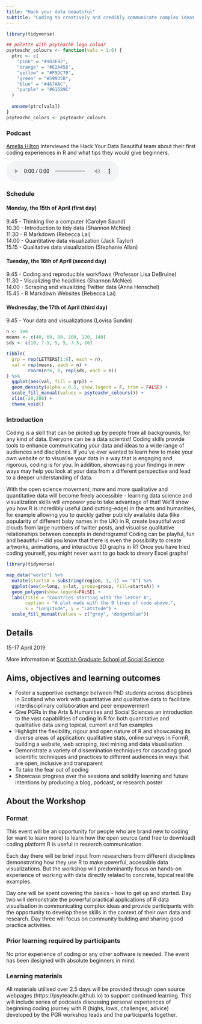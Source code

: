```yaml
---
title: "Hack your data beautiful"
subtitle: "Coding to creatively and credibly communicate complex ideas "
---
```


```r
library(tidyverse)

## palette with psyTeachR logo colour
psyteachr_colours <- function(vals = 1:6) {
  ptrc <- c(
    "pink" = "#983E82",
    "orange" = "#E2A458",
    "yellow" = "#F5DC70",
    "green" = "#59935B",
    "blue" = "#467AAC",
    "purple" = "#61589C"
  )
  
  unname(ptrc[vals])
}
psyteachr_colors <- psyteachr_colours


```

### Podcast
[Amelia Hilton](https://open.spotify.com/show/4xm16tF5ib3w4FWWz0ZOAg){target="_blank"} interviewed the Hack Your Data Beautiful team about their first coding experiences in R and what tips they would give beginners.  

<audio controls><source src="./files/hack_your_data_podcast_2.mp3" type="audio/mpeg"></audio>

### Schedule

#### Monday, the 15th of April (first day)

9.45 - Thinking like a computer (Carolyn Saund)  
10.30 - Introduction to tidy data (Shannon McNee)   
11.30 - R Markdown (Rebecca Lai)   
14.00 - Quantitative data visualization (Jack Taylor)  
15.15 - Qualitative data visualization (Stephanie Allan)  

#### Tuesday, the 16th of April (second day)

9.45 - Coding and reproducible workflows (Professor Lisa DeBruine)  
11.30 - Visualizing the headlines (Shannon McNee)   
14.00 - Scraping and visualizing Twitter data (Anna Henschel)   
15.45 - R Markdown Websites (Rebecca Lai)  

#### Wednesday, the 17th of April (third day)

9.45 - Your data and visualizations (Lovisa Sundin)  

```r

n <- 1e6
means <- c(40, 60, 80, 100, 120, 140)
sds <- c(10, 7.5, 5, 5, 7.5, 10)

tibble(
  grp = rep(LETTERS[1:6], each = n),
  val = rep(means, each = n) +
        rnorm(n*6, 0, rep(sds, each = n))
) %>%
  ggplot(aes(val, fill = grp)) +
  geom_density(alpha = 0.5, show.legend = F, trim = FALSE) +
  scale_fill_manual(values = psyteachr_colours()) +
  xlim(-20,200) +
  theme_void()
```

### Introduction
Coding is a skill that can be picked up by people from all backgrounds, for any kind of data. Everyone can be a data scientist! Coding skills provide tools to enhance communicating your data and ideas to a wide range of audiences and disciplines. If you’ve ever wanted to learn how to make your own website or to visualise your data in a way that is engaging and rigorous, coding is for you. In addition, showcasing your findings in new ways may help you look at your data from a different perspective and lead to a deeper understanding of data.

With the open science movement, more and more qualitative and quantitative data will become freely accessible - learning data science and visualization skills will empower you to take advantage of that! We'll show you how R is incredibly useful (and cutting-edge) in the arts and humanities, for example allowing you to quickly gather publicly available data (like popularity of different baby names in the UK) in R, create beautiful word clouds from large numbers of twitter posts, and visualise qualitative relationships between concepts in dendrograms! Coding can be playful, fun and beautiful -- did you know that there is even the possibility to create artworks, animations, and interactive 3D graphs in R? Once you have tried coding yourself, you might never want to go back to dreary Excel graphs!

```r

library(tidyverse)

map_data("world") %>%
  mutate(startsA = substring(region, 1, 1) == "A") %>%
  ggplot(aes(x=long, y=lat, group=group, fill=startsA)) + 
  geom_polygon(show.legend=FALSE) +
  labs(title = "Countries starting with the letter A",
       caption = "A plot made with the 9 lines of code above.",
       x = "Longitude", y = "Latitude") +
  scale_fill_manual(values = c("grey", "dodgerblue"))

```



## Details

15-17 April 2019

More information at [Scottish Graduate School of Social Science](https://www.sgsss.ac.uk/training/spring-into-methods/).

## Aims, objectives and learning outcomes

* Foster a supportive exchange between PhD students across disciplines in Scotland who work with quantitative and qualitative data to facilitate interdisciplinary collaboration and peer empowerment
* Give PGRs in the Arts & Humanities and Social Sciences an introduction to the vast capabilities of coding in R for both quantitative and qualitative data using topical, current and fun examples 
* Highlight the flexibility, rigour and open nature of R and showcasing its diverse areas of application: qualitative stats, online surveys in FormR, building a website, web scraping, text mining and data visualisation.
* Demonstrate a variety of dissemination techniques for cascading good scientific techniques and practices to different audiences in ways that are open, inclusive and transparent
* To take the fear out of coding
* Showcase progress over the sessions and solidify learning and future intentions by producing a blog, podcast, or research poster

## About the Workshop

### Format

This event will be an opportunity for people who are brand new to coding  (or want to learn more) to learn how the open source (and free to download) coding platform R is useful in research communication. 

Each day there will be brief input from researchers from different disciplines demonstrating how they use R to make powerful, accessible data visualizations. But the workshop will predominantly focus on hands-on experience of working with data directly related to concrete, topical real life examples. 

Day one will be spent covering the basics - how to get up and started. Day two will demonstrate the  powerful practical applications of R data visualisation in communicating complex ideas and provide participants with the opportunity to develop these skills in the context of their own data and research.  Day three will focus on community building and sharing good practice activities. 

### Prior learning required by participants 

No prior experience of coding or any other software is needed. The event has been designed with absolute beginners in mind.  

### Learning materials

All materials utilised over 2.5 days will be provided through open source webpages (https://psyteachr.github.io) to support continued learning. This will include series of podcasts discussing personal experiences of beginning coding journey with R (highs, lows, challenges, advice) developed by the PGR workshop leads and the participants together.
